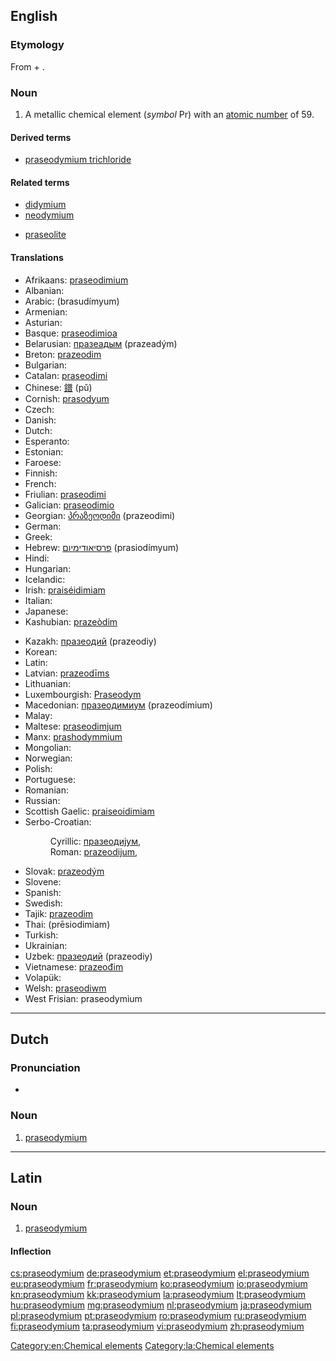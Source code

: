 ==English==
{{elements|Pr|cerium|Ce|neodymium|Nd}}

===Etymology===
From {{etyl|grc|en}} {{term|πράσιος||leek-green|lang=grc}} + {{term|didymium|lang=en}}.

===Noun===
{{en-noun|-}}
{{wikipedia}}

# A metallic chemical element (''symbol'' Pr) with an [[atomic number]] of 59.

====Derived terms====
* [[praseodymium trichloride]]

====Related terms====
{{rel-top}}
* [[didymium]]
* [[neodymium]]
{{rel-mid}}
* [[praseolite]]
{{rel-bottom}}

====Translations====
{{trans-top|chemical element}}
* Afrikaans: [[praseodimium]]
* Albanian: {{t-|sq|prazeodim}}
* Arabic: {{Arab|[[براسوديميوم]]}} (brasudímyum) {{m}}
* Armenian: {{t-|hy|պրազեոդիմ|tr=prazeodim}}
* Asturian: {{t-|ast|praseodimiu|m}}
* Basque: [[praseodimioa]]
* Belarusian: [[празеадым]] (prazeadým) {{m}}
* Breton: [[prazeodim]]
* Bulgarian: {{t-|bg|празеодим|m|tr=prazeodím}}
* Catalan: [[praseodimi]]
* Chinese: [[鐠]] (pǔ)
* Cornish: [[prasodyum]]
* Czech: {{t+|cs|praseodym}}
* Danish: {{t-|da|praseodymium}}
* Dutch: {{t+|nl|praseodymium|n}}
* Esperanto: {{t-|eo|prazeodimo}}
* Estonian: {{t-|et|praseodüüm}}
* Faroese: {{t-|fo|praseodymium}}
* Finnish: {{t+|fi|praseodyymi}}
* French: {{t+|fr|praséodyme|m}}
* Friulian: [[praseodimi]]
* Galician: [[praseodimio]]
* Georgian: [[პრაზეოდიმი]] (prazeodimi)
* German: {{t+|de|Praseodym|n}}
* Greek: {{t-|el|πρασεοδύμιο|n|tr=praseodýmio}}
* Hebrew: [[פרסיאודימיום]] (prasiodímyum)
* Hindi: {{t-|hi|श्यामला|tr=shyaamalaa|sc=Deva}}
* Hungarian: {{t+|hu|prazeodímium}}
* Icelandic: {{t+|is|praseódým}}
* Irish: [[praiséidimiam]]
* Italian: {{t+|it|praseodimio|m}}
* Japanese: {{t+|ja|プラセオジム|tr=puraseojimu}}
* Kashubian: [[prazeòdim]]
{{trans-mid}}
* Kazakh: [[празеодий]] (prazeodiy)
* Korean: {{t+|ko|프라세오디뮴|tr=peurase-odimyum|sc=Kore}}
* Latin: {{t+|la|praseodymium}}
* Latvian: [[prazeodīms]]
* Lithuanian: {{t+|lt|prazeodimis}}
* Luxembourgish: [[Praseodym]]
* Macedonian: [[празеодимиум]] (prazeodímium) {{m}}
* Malay: {{t-|ms|praseodimium}}
* Maltese: [[praseodimjum]]
* Manx: [[prashodymmium]]
* Mongolian: {{t-|mn|празеодим|tr=prazeodim|sc=Cyrl}}
* Norwegian: {{t-|no|praseodym}}
* Polish: {{t+|pl|prazeodym|m}}
* Portuguese: {{t+|pt|praseodímio|m}}
* Romanian: {{t+|ro|praseodim|n}}
* Russian: {{t+|ru|празеодим|m|tr=prazeodím}}
* Scottish Gaelic: [[praiseoidimiam]]
* Serbo-Croatian:
*: Cyrillic: [[празеодиjум]], {{t-|sh|прасеодимиј}}
*: Roman: [[prazeodijum]], {{t-|sh|praseodimij}}
* Slovak: [[prazeodým]]
* Slovene: {{t+|sl|prazeodim}}
* Spanish: {{t+|es|praseodimio|m}}
* Swedish: {{t+|sv|praseodym|n}}
* Tajik: [[prazeodim]]
* Thai: {{Thai|[[เพรซิโอดิเมียม]]}} (prēsiodimiam)
* Turkish: {{t+|tr|praseodim}}
* Ukrainian: {{t+|uk|празеодим|m|tr=prazeodým}}
* Uzbek: [[празеодий]] (prazeodiy)
* Vietnamese: [[prazeođim]]
* Volapük: {{t+|vo|praseodin}}
* Welsh: [[praseodiwm]]
* West Frisian: praseodymium
{{trans-bottom}}

[[Category:en:Chemical elements]]

----

==Dutch==
{{wikipedia|lang=nl}}
{{elements|Pr|cerium|Ce|neodymium|Nd|lang=nl}}

===Pronunciation===
* {{audio|Nl-praseodymium.ogg|Audio}}

===Noun===
{{nl-noun|n|-|-}}

# [[#English|praseodymium]]

----

==Latin==
{{wikipedia|lang=la}}

===Noun===
{{la-noun|praseodymium|praseodymii|praseodymiī|n|second}}

# [[#English|praseodymium]]

====Inflection====
{{la-decl-2nd-N|praseodymi}}

[[Category:la:Chemical elements]]

[[cs:praseodymium]]
[[de:praseodymium]]
[[et:praseodymium]]
[[el:praseodymium]]
[[eu:praseodymium]]
[[fr:praseodymium]]
[[ko:praseodymium]]
[[io:praseodymium]]
[[kn:praseodymium]]
[[kk:praseodymium]]
[[la:praseodymium]]
[[lt:praseodymium]]
[[hu:praseodymium]]
[[mg:praseodymium]]
[[nl:praseodymium]]
[[ja:praseodymium]]
[[pl:praseodymium]]
[[pt:praseodymium]]
[[ro:praseodymium]]
[[ru:praseodymium]]
[[fi:praseodymium]]
[[ta:praseodymium]]
[[vi:praseodymium]]
[[zh:praseodymium]]